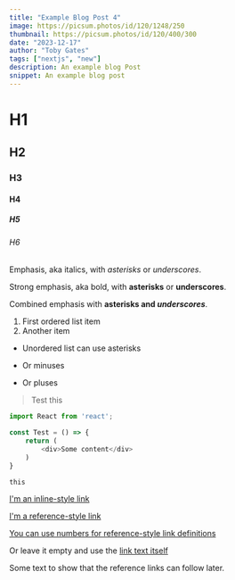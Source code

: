 ```yaml
---
title: "Example Blog Post 4"
image: https://picsum.photos/id/120/1248/250
thumbnail: https://picsum.photos/id/120/400/300
date: "2023-12-17"
author: "Toby Gates"
tags: ["nextjs", "new"]
description: An example blog Post
snippet: An example blog post
---
```


# H1

## H2

### H3

#### H4

##### H5

###### H6

Emphasis, aka italics, with _asterisks_ or _underscores_.

Strong emphasis, aka bold, with **asterisks** or **underscores**.

Combined emphasis with **asterisks and _underscores_**.

1. First ordered list item
2. Another item

- Unordered list can use asterisks

* Or minuses

- Or pluses

> Test this

```ts
import React from 'react';

const Test = () => {
	return (
		<div>Some content</div>
	)
}
```

`this`

[I'm an inline-style link](https://www.google.com)

[I'm a reference-style link][Arbitrary case-insensitive reference text]

[You can use numbers for reference-style link definitions][1]

Or leave it empty and use the [link text itself]

Some text to show that the reference links can follow later.

[arbitrary case-insensitive reference text]: https://www.mozilla.org
[1]: http://slashdot.org
[link text itself]: http://www.reddit.com
